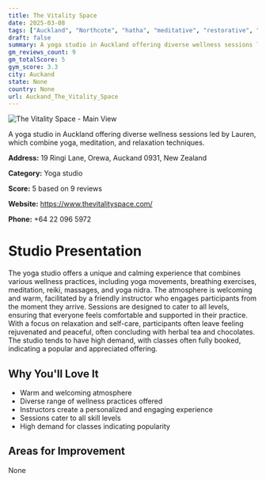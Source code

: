 ```yaml
---
title: The Vitality Space
date: 2025-03-08
tags: ["Auckland", "Northcote", "hatha", "meditative", "restorative", "tranquil atmosphere", "wellness focus", "Auckand"]  
draft: false
summary: A yoga studio in Auckland offering diverse wellness sessions led by Lauren, which combine yoga, meditation, and relaxation techniques.
gm_reviews_count: 9
gm_totalScore: 5
gym_score: 3.3
city: Auckand
state: None
country: None
url: Auckand_The_Vitality_Space
---
```


<div className="aspect-[16/9] relative my-8">
  <img 
    src="https://lh3.googleusercontent.com/gps-cs-s/AB5caB8yXHGo7ozA-k2npPN86tRV6SpvQAEpWJnJ1QRSCCHbehYzWCDJZJ0TDSQtQf0w0XHaKuCsxMWHc8oYbU7oMUtqxpynbTsrF9OyYJ9yT3_BBNeD2VsDwBg9quhNLKuoedbJxGsXXg=w1920-h1080-k-no"
    alt="The Vitality Space - Main View"
    className="object-cover absolute inset-0 w-full h-full rounded-lg"
  />
</div>

A yoga studio in Auckland offering diverse wellness sessions led by Lauren, which combine yoga, meditation, and relaxation techniques.

**Address:** 19 Ringi Lane, Orewa, Auckand 0931, New Zealand

**Category:** Yoga studio

**Score:** 5 based on 9 reviews

**Website:** https://www.thevitalityspace.com/

**Phone:** +64 22 096 5972

# Studio Presentation

The yoga studio offers a unique and calming experience that combines various wellness practices, including yoga movements, breathing exercises, meditation, reiki, massages, and yoga nidra. The atmosphere is welcoming and warm, facilitated by a friendly instructor who engages participants from the moment they arrive. Sessions are designed to cater to all levels, ensuring that everyone feels comfortable and supported in their practice. With a focus on relaxation and self-care, participants often leave feeling rejuvenated and peaceful, often concluding with herbal tea and chocolates. The studio tends to have high demand, with classes often fully booked, indicating a popular and appreciated offering.

## Why You'll Love It

- Warm and welcoming atmosphere
- Diverse range of wellness practices offered
- Instructors create a personalized and engaging experience
- Sessions cater to all skill levels
- High demand for classes indicating popularity

## Areas for Improvement

None

<div className="grid grid-cols-1 xl:grid-cols-2 gap-4 my-8">

</div>
